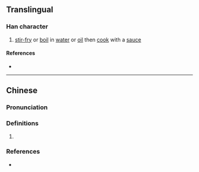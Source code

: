 {{also|炝}}
{{character info}}
==Translingual==

===Han character===
{{Han char|rn=86|rad=火|as=10|sn=14|four=98861|canj=FOIR|ids=⿰火倉}}

# [[stir-fry]] or [[boil]] in [[water]] or [[oil]] then [[cook]] with a [[sauce]]

====References====
* {{Han ref|kx=0680.101|hdz=32223.170|uh=7197|ud=29079|bh=E2C4|bd=58052}}

----

==Chinese==
{{zh-forms|s=炝}}

===Pronunciation===
{{zh-pron
|m=qiàng
|c=coeng3
|mn=tw:chhèng
|cat=
}}

===Definitions===
{{zh-hanzi}}

# {{rfdef|zh}}

===References===
* {{thcwd|10680}}